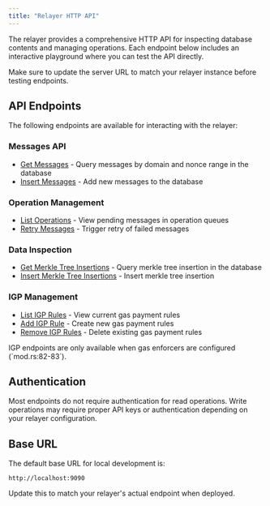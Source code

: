 ```yaml
---
title: "Relayer HTTP API"
---
```


The relayer provides a comprehensive HTTP API for inspecting database contents and managing operations. Each endpoint below includes an interactive playground where you can test the API directly.

<Note>
Make sure to update the server URL to match your relayer instance before testing endpoints.
</Note>

## API Endpoints

The following endpoints are available for interacting with the relayer:

### Messages API
- [Get Messages](/docs/operate/relayer/api/messages/get-messages) - Query messages by domain and nonce range in the database
- [Insert Messages](/docs/operate/relayer/api/messages/post-messages) - Add new messages to the database

### Operation Management
- [List Operations](/docs/operate/relayer/api/operations/get-operations) - View pending messages in operation queues
- [Retry Messages](/docs/operate/relayer/api/operations/post-message-retry) - Trigger retry of failed messages

### Data Inspection
- [Get Merkle Tree Insertions](/docs/operate/relayer/api/merkle-tree-insertions/get-merkle-tree-insertions) - Query merkle tree insertion in the database
- [Insert Merkle Tree Insertions](/docs/operate/relayer/api/merkle-tree-insertions/post-merkle-tree-insertions) - Insert merkle tree insertion

### IGP Management
- [List IGP Rules](/docs/operate/relayer/api/igp/get-igp-rules) - View current gas payment rules
- [Add IGP Rule](/docs/operate/relayer/api/igp/post-igp-rules) - Create new gas payment rules
- [Remove IGP Rules](/docs/operate/relayer/igp/api/delete-igp-rules) - Delete existing gas payment rules

<Note>
IGP endpoints are only available when gas enforcers are configured (`mod.rs:82-83`).
</Note>

## Authentication

Most endpoints do not require authentication for read operations. Write operations may require proper API keys or authentication depending on your relayer configuration.

## Base URL

The default base URL for local development is:
```
http://localhost:9090
```

Update this to match your relayer's actual endpoint when deployed.
